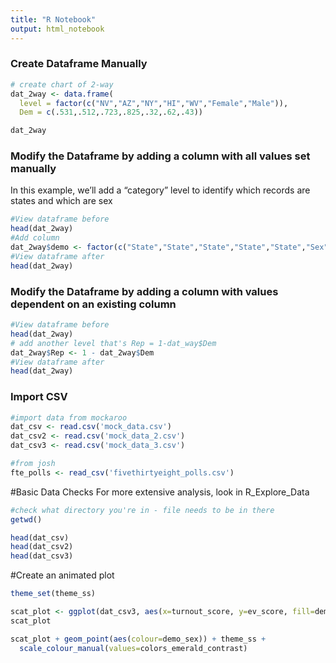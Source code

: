 ```yaml
---
title: "R Notebook"
output: html_notebook
---
```


### Create Dataframe Manually
```r
# create chart of 2-way 
dat_2way <- data.frame(
  level = factor(c("NV","AZ","NY","HI","WV","Female","Male")),
  Dem = c(.531,.512,.723,.825,.32,.62,.43))

dat_2way
```

### Modify the Dataframe by adding a column with all values set manually
In this example, we'll add a "category" level to identify which records are states and which are sex
```r
#View dataframe before
head(dat_2way)
#Add column
dat_2way$demo <- factor(c("State","State","State","State","State","Sex","Sex"), levels=c("Sex","State"))
#View dataframe after
head(dat_2way)
```


### Modify the Dataframe by adding a column with values dependent on an existing column
```r
#View dataframe before
head(dat_2way)
# add another level that's Rep = 1-dat_way$Dem
dat_2way$Rep <- 1 - dat_2way$Dem
#View dataframe after
head(dat_2way)
```



### Import CSV

```r
#import data from mockaroo
dat_csv <- read.csv('mock_data.csv')
dat_csv2 <- read.csv('mock_data_2.csv')
dat_csv3 <- read.csv('mock_data_3.csv')

#from josh
fte_polls <- read_csv('fivethirtyeight_polls.csv')
```

#Basic Data Checks
For more extensive analysis, look in R_Explore_Data
```r
#check what directory you're in - file needs to be in there
getwd()

head(dat_csv)
head(dat_csv2)
head(dat_csv3)
```

#Create an animated plot

```r
theme_set(theme_ss)

scat_plot <- ggplot(dat_csv3, aes(x=turnout_score, y=ev_score, fill=demo_sex))
scat_plot

scat_plot + geom_point(aes(colour=demo_sex)) + theme_ss + 
  scale_colour_manual(values=colors_emerald_contrast)

```

